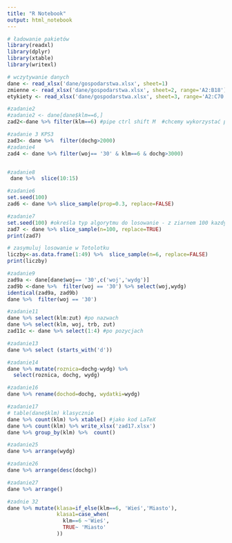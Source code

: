 ```yaml
---
title: "R Notebook"
output: html_notebook
---
```

```r
# ładowanie pakietów
library(readxl)
library(dplyr)
library(xtable)
library(writexl)
```

```r
# wczytywanie danych
dane <- read_xlsx('dane/gospodarstwa.xlsx', sheet=1)
zmienne <- read_xlsx('dane/gospodarstwa.xlsx', sheet=2, range='A2:B18')
etykiety <- read_xlsx('dane/gospodarstwa.xlsx', sheet=3, range='A2:C70')

```
```r
#zadanie2
#zadanie2 <- dane[dane$klm==6,]
zad2<-dane %>% filter(klm==6) #pipe ctrl shift M  #chcemy wykorzystać potokowe

```
```r
#zadanie 3 KPS3
zad3<- dane %>%  filter(dochg>2000)
#zadanie4
zad4 <- dane %>% filter(woj== '30' & klm==6 & dochg>3000)
```
```r

```

```r
#zadanie8
 dane %>%  slice(10:15)

```
```r
#zadanie6
set.seed(100)
zad6 <- dane %>% slice_sample(prop=0.3, replace=FALSE)
```
```r
#zadanie7
set.seed(100) #określa typ algorytmu do losowanie - z ziarnem 100 kazdy dostanie tę samą losową probe 
zad7 <- dane %>% slice_sample(n=100, replace=TRUE)
print(zad7)
```
```r
# zasymuluj losowanie w Totolotku
liczby<-as.data.frame(1:49) %>%  slice_sample(n=6, replace=FALSE)
print(liczby)
```
```r
#zadanie9
zad9a <- dane[dane$woj== '30',c('woj','wydg')]
zad9b <-dane %>%  filter(woj == '30') %>% select(woj,wydg)
identical(zad9a, zad9b)
dane %>%  filter(woj == '30')
```
```r
#zadanie11
dane %>% select(klm:zut) #po nazwach
dane %>% select(klm, woj, trb, zut)
zad11c <- dane %>% select(1:4) #po pozycjach
```
```r
#zadanie13
dane %>% select (starts_with('d'))
```
```r
#zadanie14
dane %>% mutate(roznica=dochg-wydg) %>% 
  select(roznica, dochg, wydg)
```
```r
#zadanie16
dane %>% rename(dochod=dochg, wydatki=wydg)
```
```r
#zadanie17
# table(dane$klm) klasycznie
dane %>% count(klm) %>% xtable() #jako kod LaTeX
dane %>% count(klm) %>% write_xlsx('zad17.xlsx')
dane %>% group_by(klm) %>%  count()
```
```r
#zadanie25
dane %>% arrange(wydg)
```

```r
#zadanie26
dane %>% arrange(desc(dochg))
```
```r
#zadanie27
dane %>% arrange()
```
```r
#zadnie 32
dane %>% mutate(klasa=if_else(klm==6, 'Wieś','Miasto'),
                klasa1=case_when(
                  klm==6 ~'Wieś',
                  TRUE~ 'Miasto'
                ))
```

